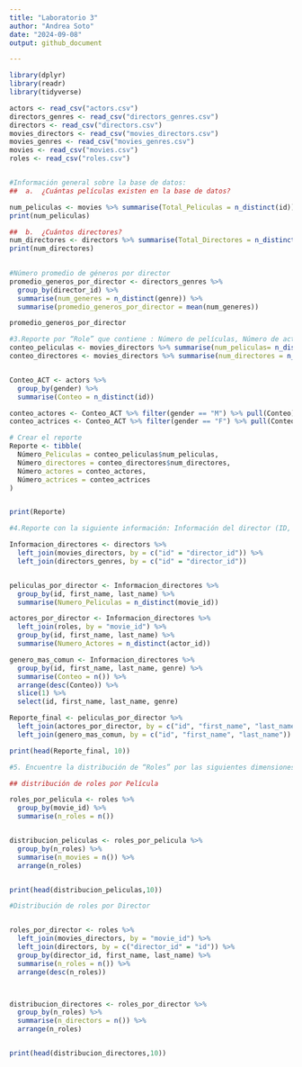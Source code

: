 ---
title: "Laboratorio 3"
author: "Andrea Soto"
date: "2024-09-08"
output: github_document

---

```{r }
library(dplyr)
library(readr)
library(tidyverse)

actors <- read_csv("actors.csv")
directors_genres <- read_csv("directors_genres.csv")
directors <- read_csv("directors.csv")
movies_directors <- read_csv("movies_directors.csv")
movies_genres <- read_csv("movies_genres.csv")
movies <- read_csv("movies.csv")
roles <- read_csv("roles.csv")


#Información general sobre la base de datos:
##  a.	¿Cuántas películas existen en la base de datos? 

num_peliculas <- movies %>% summarise(Total_Peliculas = n_distinct(id))
print(num_peliculas)

##  b.	¿Cuántos directores?
num_directores <- directors %>% summarise(Total_Directores = n_distinct(id))
print(num_directores)
  
```
```{r}
#Número promedio de géneros por director 
promedio_generos_por_director <- directors_genres %>%
  group_by(director_id) %>%
  summarise(num_generes = n_distinct(genre)) %>%
  summarise(promedio_generos_por_director = mean(num_generes))

promedio_generos_por_director

```


```{r}
#3.Reporte por “Role” que contiene : Número de películas, Número de actores , Número de actrices, Número de directores
conteo_peliculas <- movies_directors %>% summarise(num_peliculas= n_distinct(movie_id))
conteo_directores <- movies_directors %>% summarise(num_directores = n_distinct(director_id))


Conteo_ACT <- actors %>% 
  group_by(gender) %>%
  summarise(Conteo = n_distinct(id))

conteo_actores <- Conteo_ACT %>% filter(gender == "M") %>% pull(Conteo)
conteo_actrices <- Conteo_ACT %>% filter(gender == "F") %>% pull(Conteo)

# Crear el reporte
Reporte <- tibble(
  Número_Peliculas = conteo_peliculas$num_peliculas,
  Número_directores = conteo_directores$num_directores, 
  Número_actores = conteo_actores,
  Número_actrices = conteo_actrices
)


print(Reporte)


```

```{r}
#4.Reporte con la siguiente información: Información del director (ID, nombre, apellido),Número de películas que ha dirigido,Número de actores con los que ha trabajado,Género más común de sus películas

Informacion_directores <- directors %>%
  left_join(movies_directors, by = c("id" = "director_id")) %>%
  left_join(directors_genres, by = c("id" = "director_id"))


peliculas_por_director <- Informacion_directores %>%
  group_by(id, first_name, last_name) %>%
  summarise(Numero_Peliculas = n_distinct(movie_id))

actores_por_director <- Informacion_directores %>%
  left_join(roles, by = "movie_id") %>%
  group_by(id, first_name, last_name) %>%
  summarise(Numero_Actores = n_distinct(actor_id))

genero_mas_comun <- Informacion_directores %>%
  group_by(id, first_name, last_name, genre) %>%
  summarise(Conteo = n()) %>%
  arrange(desc(Conteo)) %>%
  slice(1) %>%
  select(id, first_name, last_name, genre)

Reporte_final <- peliculas_por_director %>%
  left_join(actores_por_director, by = c("id", "first_name", "last_name")) %>%
  left_join(genero_mas_comun, by = c("id", "first_name", "last_name"))

print(head(Reporte_final, 10))

```


```{r}
#5.	Encuentre la distribución de “Roles” por las siguientes dimensiones:Película, Director

## distribución de roles por Película

roles_por_pelicula <- roles %>%
  group_by(movie_id) %>%
  summarise(n_roles = n())


distribucion_peliculas <- roles_por_pelicula %>%
  group_by(n_roles) %>%
  summarise(n_movies = n()) %>%  
  arrange(n_roles)


print(head(distribucion_peliculas,10))

#Distribución de roles por Director


roles_por_director <- roles %>%
  left_join(movies_directors, by = "movie_id") %>%  
  left_join(directors, by = c("director_id" = "id")) %>%  
  group_by(director_id, first_name, last_name) %>% 
  summarise(n_roles = n()) %>%  
  arrange(desc(n_roles))  



distribucion_directores <- roles_por_director %>%
  group_by(n_roles) %>%
  summarise(n_directors = n()) %>%
  arrange(n_roles)


print(head(distribucion_directores,10))


```

